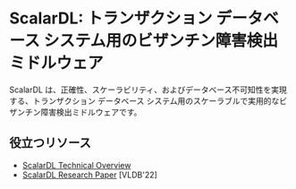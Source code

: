 # ScalarDL: トランザクション データベース システム用のビザンチン障害検出ミドルウェア


<TranslationBanner />

ScalarDL は、正確性、スケーラビリティ、およびデータベース不可知性を実現する、トランザクション データベース システム用のスケーラブルで実用的なビザンチン障害検出ミドルウェアです。

## 役立つリソース
* [ScalarDL Technical Overview](https://speakerdeck.com/scalar/scalar-dl-technical-overview)
* [ScalarDL Research Paper](https://dl.acm.org/doi/abs/10.14778/3523210.3523212) [VLDB'22]
